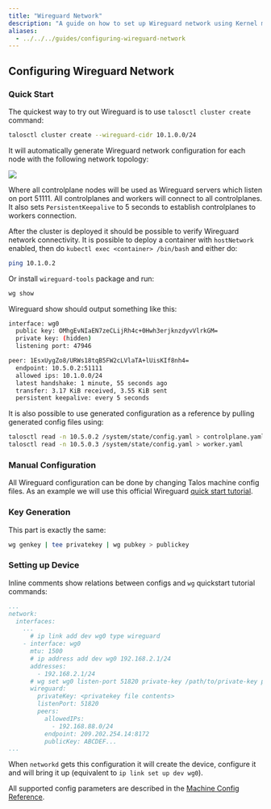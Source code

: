 ```yaml
---
title: "Wireguard Network"
description: "A guide on how to set up Wireguard network using Kernel module."
aliases:
  - ../../../guides/configuring-wireguard-network
---
```


## Configuring Wireguard Network

### Quick Start

The quickest way to try out Wireguard is to use `talosctl cluster create` command:

```bash
talosctl cluster create --wireguard-cidr 10.1.0.0/24
```

It will automatically generate Wireguard network configuration for each node with the following network topology:

<img src="./images/example-topology.png"/>

Where all controlplane nodes will be used as Wireguard servers which listen on port 51111.
All controlplanes and workers will connect to all controlplanes.
It also sets `PersistentKeepalive` to 5 seconds to establish controlplanes to workers connection.

After the cluster is deployed it should be possible to verify Wireguard network connectivity.
It is possible to deploy a container with `hostNetwork` enabled, then do `kubectl exec <container> /bin/bash` and either do:

```bash
ping 10.1.0.2
```

Or install `wireguard-tools` package and run:

```bash
wg show
```

Wireguard show should output something like this:

```bash
interface: wg0
  public key: OMhgEvNIaEN7zeCLijRh4c+0Hwh3erjknzdyvVlrkGM=
  private key: (hidden)
  listening port: 47946

peer: 1EsxUygZo8/URWs18tqB5FW2cLVlaTA+lUisKIf8nh4=
  endpoint: 10.5.0.2:51111
  allowed ips: 10.1.0.0/24
  latest handshake: 1 minute, 55 seconds ago
  transfer: 3.17 KiB received, 3.55 KiB sent
  persistent keepalive: every 5 seconds
```

It is also possible to use generated configuration as a reference by pulling generated config files using:

```bash
talosctl read -n 10.5.0.2 /system/state/config.yaml > controlplane.yaml
talosctl read -n 10.5.0.3 /system/state/config.yaml > worker.yaml
```

### Manual Configuration

All Wireguard configuration can be done by changing Talos machine config files.
As an example we will use this official Wireguard [quick start tutorial](https://www.wireguard.com/quickstart/).

### Key Generation

This part is exactly the same:

```bash
wg genkey | tee privatekey | wg pubkey > publickey
```

### Setting up Device

Inline comments show relations between configs and `wg` quickstart tutorial commands:

```yaml
...
network:
  interfaces:
    ...
      # ip link add dev wg0 type wireguard
    - interface: wg0
      mtu: 1500
      # ip address add dev wg0 192.168.2.1/24
      addresses:
        - 192.168.2.1/24
      # wg set wg0 listen-port 51820 private-key /path/to/private-key peer ABCDEF... allowed-ips 192.168.88.0/24 endpoint 209.202.254.14:8172
      wireguard:
        privateKey: <privatekey file contents>
        listenPort: 51820
        peers:
          allowedIPs:
            - 192.168.88.0/24
          endpoint: 209.202.254.14:8172
          publicKey: ABCDEF...
...
```

When `networkd` gets this configuration it will create the device, configure it and will bring it up (equivalent to `ip link set up dev wg0`).

All supported config parameters are described in the [Machine Config Reference](../reference/configuration/v1alpha1/config#Config.machine.network.interfaces..wireguard).
